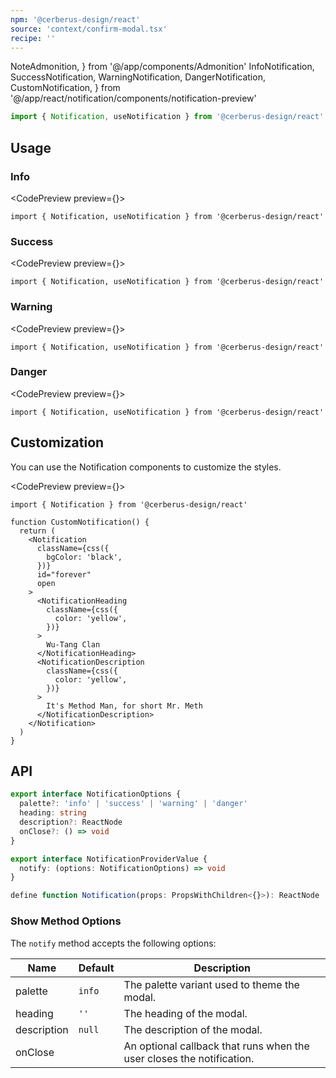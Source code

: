 ```yaml
---
npm: '@cerberus-design/react'
source: 'context/confirm-modal.tsx'
recipe: ''
---
```


  NoteAdmonition,
} from '@/app/components/Admonition'
  InfoNotification,
  SuccessNotification,
  WarningNotification,
  DangerNotification,
  CustomNotification,
} from '@/app/react/notification/components/notification-preview'

```ts
import { Notification, useNotification } from '@cerberus-design/react'
```

## Usage

### Info

<CodePreview preview={<InfoNotification />}>
```tsx title="some-page.tsx"
import { Notification, useNotification } from '@cerberus-design/react'
```
</CodePreview>

### Success

<CodePreview preview={<SuccessNotification />}>
```tsx title="some-page.tsx"
import { Notification, useNotification } from '@cerberus-design/react'
```
</CodePreview>

### Warning

<CodePreview preview={<WarningNotification />}>
```tsx title="some-page.tsx"
import { Notification, useNotification } from '@cerberus-design/react'
```
</CodePreview>

### Danger

<CodePreview preview={<DangerNotification />}>
```tsx title="some-page.tsx"
import { Notification, useNotification } from '@cerberus-design/react'
```
</CodePreview>

## Customization

You can use the Notification components to customize the styles.

<CodePreview preview={<CustomNotification />}>
```tsx title="some-page.tsx"
import { Notification } from '@cerberus-design/react'

function CustomNotification() {
  return (
    <Notification
      className={css({
        bgColor: 'black',
      })}
      id="forever"
      open
    >
      <NotificationHeading
        className={css({
          color: 'yellow',
        })}
      >
        Wu-Tang Clan
      </NotificationHeading>
      <NotificationDescription
        className={css({
          color: 'yellow',
        })}
      >
        It's Method Man, for short Mr. Meth
      </NotificationDescription>
    </Notification>
  )
}
```
</CodePreview>

## API

```ts showLineNumbers=false
export interface NotificationOptions {
  palette?: 'info' | 'success' | 'warning' | 'danger'
  heading: string
  description?: ReactNode
  onClose?: () => void
}

export interface NotificationProviderValue {
  notify: (options: NotificationOptions) => void
}

define function Notification(props: PropsWithChildren<{}>): ReactNode
````

### Show Method Options

The `notify` method accepts the following options:

| Name     | Default | Description                            |
| -------- | ------- | -------------------------------------- |
| palette | `info` | The palette variant used to theme the modal.           |
| heading | `''` | The heading of the modal. |
| description | `null` | The description of the modal. |
| onClose |  | An optional callback that runs when the user closes the notification. |
